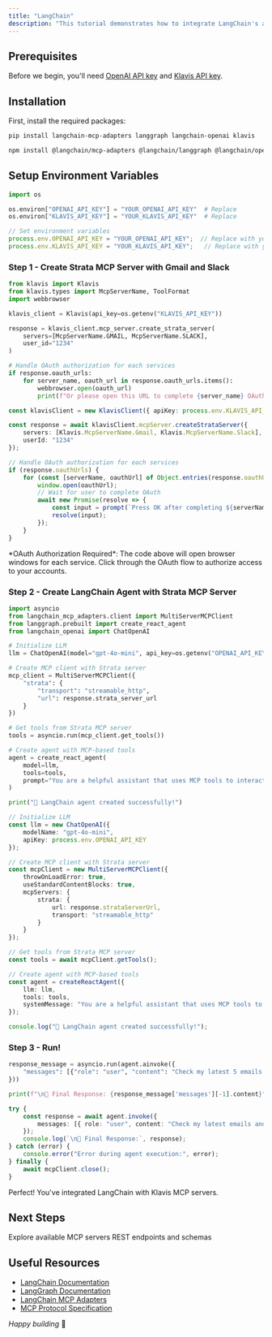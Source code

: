 ```yaml
---
title: "LangChain"
description: "This tutorial demonstrates how to integrate LangChain's agent framework with Strata MCP servers to build AI agents that can interact with Gmail and Slack."
---
```

## Prerequisites

Before we begin, you'll need [OpenAI API key]((https://platform.openai.com/api-keys)) and [Klavis API key](https://www.klavis.ai/home/api-keys).

## Installation

First, install the required packages:

<CodeGroup>

```bash Python
pip install langchain-mcp-adapters langgraph langchain-openai klavis
```

```bash TypeScript
npm install @langchain/mcp-adapters @langchain/langgraph @langchain/openai klavis
```

</CodeGroup>

## Setup Environment Variables

<CodeGroup>

```python Python
import os

os.environ["OPENAI_API_KEY"] = "YOUR_OPENAI_API_KEY"  # Replace
os.environ["KLAVIS_API_KEY"] = "YOUR_KLAVIS_API_KEY"  # Replace
```

```typescript TypeScript
// Set environment variables
process.env.OPENAI_API_KEY = "YOUR_OPENAI_API_KEY";  // Replace with your actual OpenAI API key
process.env.KLAVIS_API_KEY = "YOUR_KLAVIS_API_KEY";   // Replace with your actual Klavis API key
```

</CodeGroup>


### Step 1 - Create Strata MCP Server with Gmail and Slack

<CodeGroup>

```python Python
from klavis import Klavis
from klavis.types import McpServerName, ToolFormat
import webbrowser

klavis_client = Klavis(api_key=os.getenv("KLAVIS_API_KEY"))

response = klavis_client.mcp_server.create_strata_server(
    servers=[McpServerName.GMAIL, McpServerName.SLACK], 
    user_id="1234"
)

# Handle OAuth authorization for each services
if response.oauth_urls:
    for server_name, oauth_url in response.oauth_urls.items():
        webbrowser.open(oauth_url)
        print(f"Or please open this URL to complete {server_name} OAuth authorization: {oauth_url}")
```

```typescript TypeScript
const klavisClient = new KlavisClient({ apiKey: process.env.KLAVIS_API_KEY });

const response = await klavisClient.mcpServer.createStrataServer({
    servers: [Klavis.McpServerName.Gmail, Klavis.McpServerName.Slack],
    userId: "1234"
});

// Handle OAuth authorization for each services
if (response.oauthUrls) {
    for (const [serverName, oauthUrl] of Object.entries(response.oauthUrls)) {
        window.open(oauthUrl);
        // Wait for user to complete OAuth
        await new Promise(resolve => {
            const input = prompt(`Press OK after completing ${serverName} OAuth authorization...`);
            resolve(input);
        });
    }
}
```

</CodeGroup>

<Note>
*OAuth Authorization Required*: The code above will open browser windows for each service. Click through the OAuth flow to authorize access to your accounts.
</Note>

### Step 2 - Create LangChain Agent with Strata MCP Server

<CodeGroup>

```python Python
import asyncio
from langchain_mcp_adapters.client import MultiServerMCPClient
from langgraph.prebuilt import create_react_agent
from langchain_openai import ChatOpenAI

# Initialize LLM
llm = ChatOpenAI(model="gpt-4o-mini", api_key=os.getenv("OPENAI_API_KEY"))

# Create MCP client with Strata server
mcp_client = MultiServerMCPClient({
    "strata": {
        "transport": "streamable_http",
        "url": response.strata_server_url
    }
})

# Get tools from Strata MCP server
tools = asyncio.run(mcp_client.get_tools())

# Create agent with MCP-based tools
agent = create_react_agent(
    model=llm,
    tools=tools,
    prompt="You are a helpful assistant that uses MCP tools to interact with Gmail and Slack."
)

print("🤖 LangChain agent created successfully!")
```

```typescript TypeScript
// Initialize LLM
const llm = new ChatOpenAI({
    modelName: "gpt-4o-mini",
    apiKey: process.env.OPENAI_API_KEY
});

// Create MCP client with Strata server
const mcpClient = new MultiServerMCPClient({
    throwOnLoadError: true,
    useStandardContentBlocks: true,
    mcpServers: {
        strata: {
            url: response.strataServerUrl,
            transport: "streamable_http"
        }
    }
});

// Get tools from Strata MCP server
const tools = await mcpClient.getTools();

// Create agent with MCP-based tools
const agent = createReactAgent({
    llm: llm,
    tools: tools,
    systemMessage: "You are a helpful assistant that uses MCP tools to interact with Gmail and Slack."
});

console.log("🤖 LangChain agent created successfully!");
```

</CodeGroup>

### Step 3 - Run!

<CodeGroup>

```python Python
response_message = asyncio.run(agent.ainvoke({
    "messages": [{"role": "user", "content": "Check my latest 5 emails and summarize them in a Slack message to #general"}]
}))

print(f"\n🤖 Final Response: {response_message['messages'][-1].content}")
```

```typescript TypeScript
try {
    const response = await agent.invoke({
        messages: [{ role: "user", content: "Check my latest emails and summarize them in a Slack message to #updates" }]
    });
    console.log(`\n🤖 Final Response:`, response);
} catch (error) {
    console.error("Error during agent execution:", error);
} finally {
    await mcpClient.close();
}
```

</CodeGroup>

<Check>
Perfect! You've integrated LangChain with Klavis MCP servers.
</Check>

## Next Steps

<CardGroup cols={2}>
  <Card title="Integrations" icon="server" href="/mcp-server/github">
    Explore available MCP servers
  </Card>
  <Card title="API Reference" icon="magnifying-glass" href="/api-reference/introduction">
    REST endpoints and schemas
  </Card>
</CardGroup>


## Useful Resources

- [LangChain Documentation](https://python.langchain.com/docs/)
- [LangGraph Documentation](https://langchain-ai.github.io/langgraph/)
- [LangChain MCP Adapters](https://pypi.org/project/langchain-mcp-adapters/)
- [MCP Protocol Specification](https://modelcontextprotocol.io/)

*Happy building* 🚀